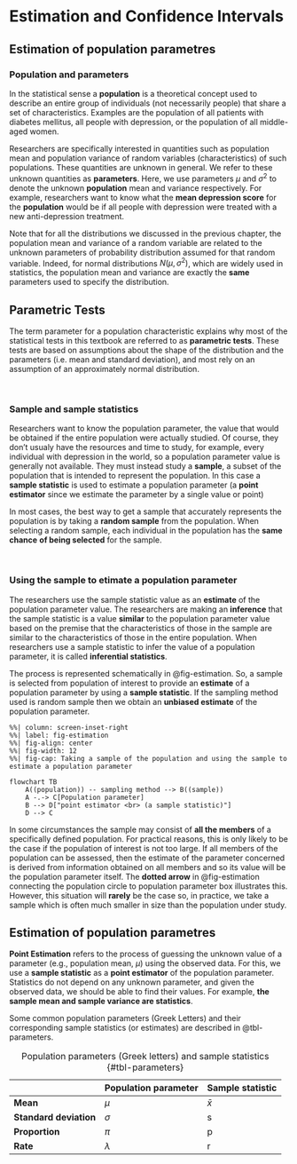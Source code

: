 # Estimation and Confidence Intervals {#sec-estimation}

## Estimation of population parametres

### Population and parameters

In the statistical sense a **population** is a theoretical concept used to describe an entire group of individuals (not necessarily people) that share a set of characteristics. Examples are the population of all patients with diabetes mellitus, all people with depression, or the population of all middle-aged women.

Researchers are specifically interested in quantities such as population mean and population variance of random variables (characteristics) of such populations. These quantities are unknown in general. We refer to these unknown quantities as **parameters**. Here, we use parameters $μ$ and $σ^2$ to denote the unknown **population** mean and variance respectively. For example, researchers want to know what the **mean depression score** for the **population** would be if all people with depression were treated with a new anti-depression treatment.

Note that for all the distributions we discussed in the previous chapter, the population mean and variance of a random variable are related to the unknown parameters of probability distribution assumed for that random variable. Indeed, for normal distributions $N(μ,σ^2)$, which are widely used in statistics, the population mean and variance are exactly the **same** parameters used to specify the distribution.



::: {.callout-tip icon="false"}
## Parametric Tests

The term parameter for a population characteristic explains why most of the statistical tests in this textbook are referred to as **parametric tests**. These tests are based on assumptions about the shape of the distribution and the parameters (i.e. mean and standard deviation), and most rely on an assumption of an approximately normal distribution.

:::


 

### Sample and sample statistics

Researchers want to know the population parameter, the value that would be obtained if the entire population were actually studied. Of course, they don't usualy have the resources and time to study, for example, every individual with depression in the world, so a population parameter value is generally not available. They must instead study a **sample**, a subset of the population that is intended to represent the population. In this case a **sample statistic** is used to estimate a population parameter (a **point estimator** since we estimate the parameter by a single value or point)

In most cases, the best way to get a sample that accurately represents the population is by taking a **random sample** from the population. When selecting a random sample, each individual in the population has the **same chance** **of being selected** for the sample.

 

### Using the sample to etimate a population parameter

The researchers use the sample statistic value as an **estimate** of the population parameter value. The researchers are making an **inference** that the sample statistic is a value **similar** to the population parameter value based on the premise that the characteristics of those in the sample are similar to the characteristics of those in the entire population. When researchers use a sample statistic to infer the value of a population parameter, it is called **inferential statistics**.

The process is represented schematically in @fig-estimation. So, a sample is selected from population of interest to provide an **estimate** of a population parameter by using a **sample statistic**. If the sampling method used is random sample then we obtain an **unbiased estimate** of the population parameter.

```mermaid
%%| column: screen-inset-right
%%| label: fig-estimation
%%| fig-align: center
%%| fig-width: 12
%%| fig-cap: Taking a sample of the population and using the sample to estimate a population parameter 

flowchart TB  
    A((population)) -- sampling method --> B((sample))
    A -.-> C[Population parameter]
    B --> D["point estimator <br> (a sample statistic)"]
    D --> C

```

In some circumstances the sample may consist of **all the members** of a specifically defined population. For practical reasons, this is only likely to be the case if the population of interest is not too large. If all members of the population can be assessed, then the estimate of the parameter concerned is derived from information obtained on all members and so its value will be the population parameter itself. The **dotted arrow** in @fig-estimation connecting the population circle to population parameter box illustrates this. However, this situation will **rarely** be the case so, in practice, we take a sample which is often much smaller in size than the population under study.


::: {.callout-tip icon="false"}
## Estimation of population parametres

**Point Estimation** refers to the process of guessing the unknown value of a parameter (e.g., population mean, $\mu$) using the observed data. For this, we use a **sample statistic** as a **point estimator** of the population parameter. Statistics do not depend on any unknown parameter, and given the observed data, we should be able to find their values. For example, **the sample mean and sample variance are statistics**.
:::


Some common population parameters (Greek Letters) and their corresponding sample statistics (or estimates) are described in @tbl-parameters.

|                        | Population parameter | Sample statistic |
|------------------------|----------------------|------------------|
| **Mean**               | $\mu$                | $\bar{x}$        |
| **Standard deviation** | $\sigma$             | s                |
| **Proportion**         | $\pi$                | p                |
| **Rate**               | $\lambda$            | r                |

: Population parameters (Greek letters) and sample statistics {#tbl-parameters}




